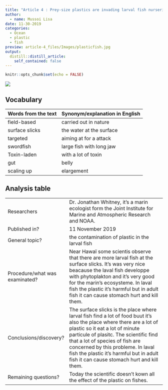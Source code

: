 ```yaml
---
title: "Article 4 : Prey-size plastics are invading larval fish nurseries"
author:
  - name: Mussoi Lisa
date: 11-30-2019
categories: 
  - Ocean
  - plastic
  - fish
preview: article-4_files/Images/plasticfish.jpg
output:
  distill::distill_article:
    self_contained: false
---
```

```r
knitr::opts_chunk$set(echo = FALSE)
```

![](article-4_files/Images/fish.jpg) 

## Vocabulary

| Words from the text | Synonym/explanation in English |
| ------------------- | ------------------------------ |
| field-based | carried out in nature |
| surface slicks | the water at the surface  | 
| targeted | aiming at for a attack |
| swordfish  | large fish with long jaw  |
| Toxin-laden  | with a lot of toxin |
| gut  | belly |
| scaling up |  elargement|


## Analysis table 

|                              |                                                                     |
| ---------------------------- | ------------------------------------------------------------------- |
| Researchers                  |  Dr. Jonathan Whitney, it's a marin ecologist form the Joint Institute for Marine and Atmospheric Research and NOAA.|
| Published in?                |  11 November 2019                                                     |
| General topic?               |  the contamination of plastic in the larval fish                      |
| Procedure/what was examinated? | Near Hawaï some scientis observe that there are more larval fish at the surface slicks. It's was very nice beacause the laval fish developpe with phytoplakton and it's very good for the marin's ecosysteme.  In laval fish the plastic it's harmful but in adult fish it can cause stomach hurt and kill them.|
| Conclusions/discovery?       |  The surface slicks is the place where larval fish find a lot of food buut it's also the place where there are a lot of plastic so it eat a lot of minute particule of plasitc. The scientific find that a lot of species of fish are concerned by this probleme.  In laval fish the plastic it's harmful but in adult fish it can cause stomach hurt and kill them.       |
| Remaining questions?         | Today the scientific doesn't kown all the effect of the plastic on fishes.  |







